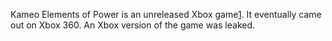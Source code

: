 {{Game}}
Kameo Elements of Power is an unreleased Xbox game[https://www.unseen64.net/2008/04/16/kameo-xbox-cancelled/]. It eventually came out on Xbox 360.
An Xbox version of the game was leaked.